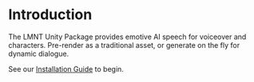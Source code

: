 # Introduction

The LMNT Unity Package provides emotive AI speech for voiceover and characters. Pre-render as a traditional asset, or generate on the fly for dynamic dialogue.

See our [Installation Guide](/installation-guide.md) to begin.
